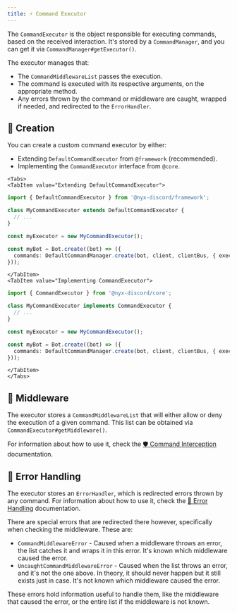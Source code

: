 ```yaml
---
title: ⚡ Command Executor
---
```



The `CommandExecutor` is the object responsible for executing commands, based on the received interaction. It's stored
by a `CommandManager`, and you can get it via `CommandManager#getExecutor()`.

The executor manages that:
* The `CommandMiddlewareList` passes the execution.
* The command is executed with its respective arguments, on the appropriate method.
* Any errors thrown by the command or middleware are caught, wrapped if needed, and redirected to the `ErrorHandler`.

## 👷 Creation

You can create a custom command executor by either:

* Extending `DefaultCommandExecutor` from `@framework` (recommended).
* Implementing the `CommandExecutor` interface from `@core`.

```mdx-code-block
<Tabs>
<TabItem value="Extending DefaultCommandExecutor">
```

```ts
import { DefaultCommandExecutor } from '@nyx-discord/framework';

class MyCommandExecutor extends DefaultCommandExecutor {
  // ...
}

const myExecutor = new MyCommandExecutor();

const myBot = Bot.create((bot) => ({
  commands: DefaultCommandManager.create(bot, client, clientBus, { executor: myExecutor }),
}));
```

```mdx-code-block
</TabItem>
<TabItem value="Implementing CommandExecutor">
```

```ts
import { CommandExecutor } from '@nyx-discord/core';

class MyCommandExecutor implements CommandExecutor {
  // ...
}

const myExecutor = new MyCommandExecutor();

const myBot = Bot.create((bot) => ({
  commands: DefaultCommandManager.create(bot, client, clientBus, { executor: myExecutor }),
}));
```

```mdx-code-block
</TabItem>
</Tabs>
```

## 🚦 Middleware

The executor stores a `CommandMiddlewareList` that will either allow or deny the execution of a given command.
This list can be obtained via `CommandExecutor#getMiddleware()`.

For information about how to use it, check the [️🛡️ Command Interception](./command-interception) documentation.

## 💫 Error Handling

The executor stores an `ErrorHandler`, which is redirected errors thrown by any command. For information about how
to use it, check the [💫 Error Handling](../../error/error-handling) documentation.

There are special errors that are redirected there however, specifically when checking the middleware. These are:

* `CommandMiddlewareError` - Caused when a middleware throws an error, the list catches it and wraps it in this error. It's known which middleware caused the error.
* `UncaughtCommandMiddlewareError` - Caused when the list throws an error, and it's not the one above. In theory, it should never happen but it still exists just in case. It's not known which middleware caused the error.

These errors hold information useful to handle them, like the middleware that caused the error, or the entire list if the
middleware is not known.
